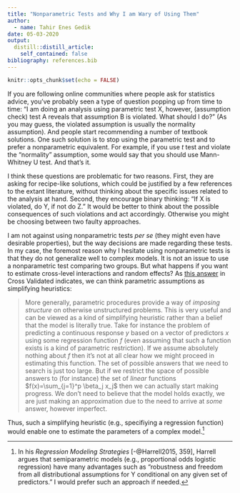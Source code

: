 ```yaml
---
title: "Nonparametric Tests and Why I am Wary of Using Them"
author:
  - name: Tahir Enes Gedik
date: 05-03-2020
output:
  distill::distill_article:
    self_contained: false
bibliography: references.bib
---
```



```r
knitr::opts_chunk$set(echo = FALSE)
```

If you are following online communities where people ask for statistics advice, you've probably seen a type of question popping up from time to time: "I am doing an analysis using parametric test X, however, (assumption check) test A reveals that assumption B is violated. What should I do?" (As you may guess, the violated assumption is usually the normality assumption). And people start recommending a number of textbook solutions. One such solution is to stop using the parametric test and to prefer a nonparametric equivalent. For example, if you use $t$ test and violate the "normality" assumption, some would say that you should use Mann-Whitney U test. And that's it. 

I think these questions are problematic for two reasons. First, they are asking for recipe-like solutions, which could be justified by a few references to the extant literature, without thinking about the specific issues related to the analysis at hand. Second, they encourage binary thinking: "If X is violated, do Y, if not do Z." It would be better to think about the possible consequences of such violations and act accordingly. Otherwise you might be choosing between two faulty approaches. 

I am not against using nonparametric tests *per se* (they might even have desirable properties), but the way decisions are made regarding these tests. <!--Below you can see a personal list of why the use nonparametric tests is not warranted: Below I listed some reasons why I am wary of using nonparametric tests.--> In my case, the foremost reason why I hesitate using nonparametric tests is that they do not generalize well to complex models. It is not an issue to use a nonparametric test comparing two groups. But what happens if you want to estimate cross-level interactions and random effects? As [this answer](https://stats.stackexchange.com/a/163948) in Cross Validated indicates, we can think parametric assumptions as simplifying heuristics: 

> More generally, parametric procedures provide a way of *imposing structure* on otherwise unstructured problems. This is very useful and can be viewed as a kind of simplifying heuristic rather than a belief that the model is literally true. Take for instance the problem of predicting a continuous response $y$ based on a vector of predictors $x$ using some regression function $f$ (even assuming that such a function exists is a kind of parametric restriction). If we assume absolutely nothing about $f$ then it's not at all clear how we might proceed in estimating this function. The set of possible answers that we need to search is just too large. But if we restrict the space of possible answers to (for instance) the set of *linear* functions $f(x)=\sum_{j=1}^p \beta_j x_j$ then we can actually start making progress. We don't need to believe that the model holds exactly, we are just making an approximation due to the need to arrive at *some* answer, however imperfect.

Thus, such a simplifying heuristic (e.g., specifiying a regression function) would enable one to estimate the parameters of a complex model.[^1]



[^1]: In his *Regression Modeling Strategies* [-@Harrell2015, 359], Harrell argues that semiparametric models (e.g., proportional odds logistic regression) have many advantages such as "robustness and freedom from all distributional assumptions for Y conditional on any given set of predictors." I would prefer such an approach if needed. 

<!--I am not working with experimental data but if I were, I would probably be worried the fact that parametric and nonparametric tests usually have different nulls.-->


